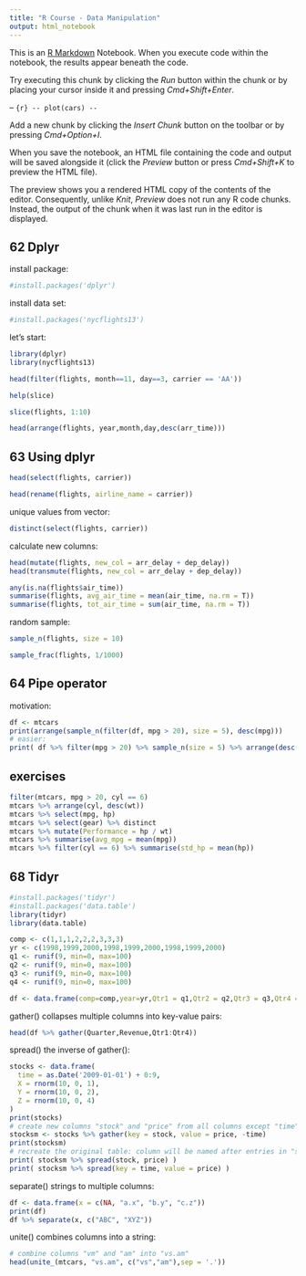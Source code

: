 ```yaml
---
title: "R Course - Data Manipulation"
output: html_notebook
---
```


This is an [R Markdown](http://rmarkdown.rstudio.com) Notebook. When you execute code within the notebook, the results appear beneath the code. 

Try executing this chunk by clicking the *Run* button within the chunk or by placing your cursor inside it and pressing *Cmd+Shift+Enter*. 

-- ```{r}
-- plot(cars)
-- ```

Add a new chunk by clicking the *Insert Chunk* button on the toolbar or by pressing *Cmd+Option+I*.

When you save the notebook, an HTML file containing the code and output will be saved alongside it (click the *Preview* button or press *Cmd+Shift+K* to preview the HTML file). 

The preview shows you a rendered HTML copy of the contents of the editor. Consequently, unlike *Knit*, *Preview* does not run any R code chunks. Instead, the output of the chunk when it was last run in the editor is displayed.

## 62 Dplyr

install package:
```r
#install.packages('dplyr')
```

install data set:
```r
#install.packages('nycflights13')
```

let's start:
```r
library(dplyr)
library(nycflights13)
```

```r
head(filter(flights, month==11, day==3, carrier == 'AA'))
```

```r
help(slice)

slice(flights, 1:10)
```

```r
head(arrange(flights, year,month,day,desc(arr_time)))
```

## 63 Using dplyr

```r
head(select(flights, carrier))
```

```r
head(rename(flights, airline_name = carrier))
```

unique values from vector:
```r
distinct(select(flights, carrier))
```

calculate new columns:
```r
head(mutate(flights, new_col = arr_delay + dep_delay))
head(transmute(flights, new_col = arr_delay + dep_delay))
```

```r
any(is.na(flights$air_time))
summarise(flights, avg_air_time = mean(air_time, na.rm = T))
summarise(flights, tot_air_time = sum(air_time, na.rm = T))
```

random sample:
```r
sample_n(flights, size = 10)
```

```r
sample_frac(flights, 1/1000)
```

## 64 Pipe operator

motivation:
```r
df <- mtcars
print(arrange(sample_n(filter(df, mpg > 20), size = 5), desc(mpg)))
# easier:
print( df %>% filter(mpg > 20) %>% sample_n(size = 5) %>% arrange(desc(mpg)) )
```


## exercises
```r
filter(mtcars, mpg > 20, cyl == 6)
mtcars %>% arrange(cyl, desc(wt))
mtcars %>% select(mpg, hp)
mtcars %>% select(gear) %>% distinct
mtcars %>% mutate(Performance = hp / wt)
mtcars %>% summarise(avg_mpg = mean(mpg))
mtcars %>% filter(cyl == 6) %>% summarise(std_hp = mean(hp))
```

## 68 Tidyr

```r
#install.packages('tidyr')
#install.packages('data.table')
library(tidyr)
library(data.table)
```

```r
comp <- c(1,1,1,2,2,2,3,3,3)
yr <- c(1998,1999,2000,1998,1999,2000,1998,1999,2000)
q1 <- runif(9, min=0, max=100)
q2 <- runif(9, min=0, max=100)
q3 <- runif(9, min=0, max=100)
q4 <- runif(9, min=0, max=100)

df <- data.frame(comp=comp,year=yr,Qtr1 = q1,Qtr2 = q2,Qtr3 = q3,Qtr4 = q4)
```

gather() collapses multiple columns into key-value pairs:
```r
head(df %>% gather(Quarter,Revenue,Qtr1:Qtr4))
```

spread() the inverse of gather():
```r
stocks <- data.frame(
  time = as.Date('2009-01-01') + 0:9,
  X = rnorm(10, 0, 1),
  Y = rnorm(10, 0, 2),
  Z = rnorm(10, 0, 4)
)
print(stocks)
# create new columns "stock" and "price" from all columns except "time"
stocksm <- stocks %>% gather(key = stock, value = price, -time)
print(stocksm)
# recreate the original table: column will be named after entries in "stock", values from "price"
print( stocksm %>% spread(stock, price) )
print( stocksm %>% spread(key = time, value = price) )
```

separate() strings to multiple columns:
```r
df <- data.frame(x = c(NA, "a.x", "b.y", "c.z"))
print(df)
df %>% separate(x, c("ABC", "XYZ"))
```

unite() combines columns into a string:
```r
# combine columns "vm" and "am" into "vs.am"
head(unite_(mtcars, "vs.am", c("vs","am"),sep = '.'))
```

